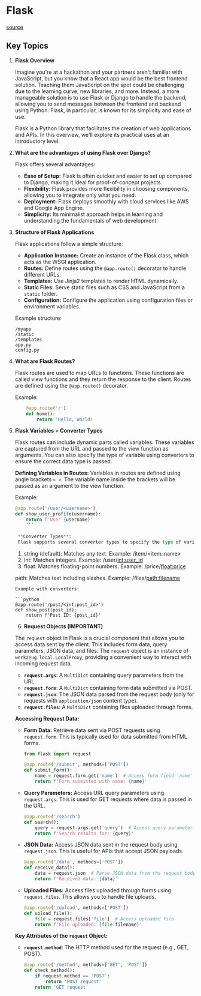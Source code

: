 # Flask
[source](https://flask.palletsprojects.com/en/3.0.x/quickstart/)

## Key Topics

1. **Flask Overview**

   Imagine you're at a hackathon and your partners aren't familiar with JavaScript, but you know that a React app would be the best frontend solution. Teaching them JavaScript on the spot could be challenging due to the learning curve, new libraries, and more. Instead, a more manageable solution is to use Flask or Django to handle the backend, allowing you to send messages between the frontend and backend using Python. Flask, in particular, is known for its simplicity and ease of use.

   Flask is a Python library that facilitates the creation of web applications and APIs. In this overview, we'll explore its practical uses at an introductory level.

2. **What are the advantages of using Flask over Django?**

   Flask offers several advantages:
   - **Ease of Setup:** Flask is often quicker and easier to set up compared to Django, making it ideal for proof-of-concept projects.
   - **Flexibility:** Flask provides more flexibility in choosing components, allowing you to integrate only what you need.
   - **Deployment:** Flask deploys smoothly with cloud services like AWS and Google App Engine.
   - **Simplicity:** Its minimalist approach helps in learning and understanding the fundamentals of web development.

3. **Structure of Flask Applications**

   Flask applications follow a simple structure:
   - **Application Instance:** Create an instance of the Flask class, which acts as the WSGI application.
   - **Routes:** Define routes using the `@app.route()` decorator to handle different URLs.
   - **Templates:** Use Jinja2 templates to render HTML dynamically.
   - **Static Files:** Serve static files such as CSS and JavaScript from a `static` folder.
   - **Configuration:** Configure the application using configuration files or environment variables.

   Example structure:
    ```text
    /myapp
    /static
    /templates
    app.py
    config.py
    ```

4. **What are Flask Routes?**

    Flask routes are used to map URLs to functions. These functions are called view functions and they return the response to the client. Routes are defined using the `@app.route()` decorator.
    
    Example:
    ```python
        @app.route('/')
        def home():
            return 'Hello, World!
    ```
        
5. **Flask Variables + Converter Types**

   Flask routes can include dynamic parts called variables. These variables are captured from the URL and passed to the view function as arguments. You can also specify the type of variable using converters to ensure the correct data type is passed.

   **Defining Variables in Routes:**
   Variables in routes are defined using angle brackets `< >`. The variable name inside the brackets will be passed as an argument to the view function.

   Example:
   ```python
   @app.route('/user/<username>')
   def show_user_profile(username):
       return f'User {username}'
       ```
       
    **Converter Types**:
    Flask supports several converter types to specify the type of variable:
    ```
    1. string (default): Matches any text. Example: /item/<item_name>
    2. int: Matches integers. Example: /user/<int:user_id>
    3. float: Matches floating-point numbers. Example: /price/<float:price>
    
    path: Matches text including slashes. Example: /files/<path:filename>
    ```
    Example with converters:
    
    ```python 
    @app.route('/post/<int:post_id>')
    def show_post(post_id):
        return f'Post ID: {post_id}'
    ```
    
    6. **Request Objects (IMPORTANT)**

   The `request` object in Flask is a crucial component that allows you to access data sent by the client. This includes form data, query parameters, JSON data, and files. The `request` object is an instance of `werkzeug.local.LocalProxy`, providing a convenient way to interact with incoming request data.
   
   
   
   - **`request.args`**: A `MultiDict` containing query parameters from the URL.
   - **`request.form`**: A `MultiDict` containing form data submitted via POST.
   - **`request.json`**: The JSON data parsed from the request body (only for requests with `application/json` content type).
   - **`request.files`**: A `MultiDict` containing files uploaded through forms.




   **Accessing Request Data:**

   - **Form Data:** Retrieve data sent via POST requests using `request.form`. This is typically used for data submitted from HTML forms.
     ```python
     from flask import request

     @app.route('/submit', methods=['POST'])
     def submit_form():
         name = request.form.get('name')  # Access form field 'name'
         return f'Form submitted with name: {name}'
     ```

   - **Query Parameters:** Access URL query parameters using `request.args`. This is used for GET requests where data is passed in the URL.
     ```python
     @app.route('/search')
     def search():
         query = request.args.get('query')  # Access query parameter 'query'
         return f'Search results for: {query}'
     ```

   - **JSON Data:** Access JSON data sent in the request body using `request.json`. This is useful for APIs that accept JSON payloads.
     ```python
     @app.route('/data', methods=['POST'])
     def receive_data():
         data = request.json  # Parse JSON data from the request body
         return f'Received data: {data}'
     ```

   - **Uploaded Files:** Access files uploaded through forms using `request.files`. This allows you to handle file uploads.
     ```python
     @app.route('/upload', methods=['POST'])
     def upload_file():
         file = request.files['file']  # Access uploaded file
         return f'File uploaded: {file.filename}'
     ```

   **Key Attributes of the `request` Object:**

   - **`request.method`**: The HTTP method used for the request (e.g., GET, POST).
     ```python
     @app.route('/method', methods=['GET', 'POST'])
     def check_method():
         if request.method == 'POST':
             return 'POST request'
         return 'GET request'
     ```


       
